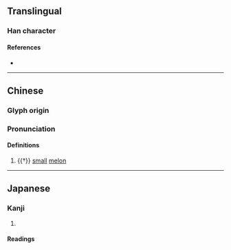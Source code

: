 {{character info/new}}
==Translingual==

===Han character===
{{Han char|rn=97|rad=瓜|as=05|sn=10|four=75233|canj=HOHQO|ids=⿺瓜失}}

====References====
* {{Han ref|kx=0746.090|dkj=21380|dj=1154.210|hdz=42654.110|uh=74DE|ud=29918|bh=D2BC|bd=53948}}

----
==Chinese==
{{zh-forms}}

===Glyph origin===
{{Han etym}}

===Pronunciation===
{{zh-pron
|m=dié
|mc=y
|oc=y
|cat=n
}}

====Definitions====
{{zh-hanzi}}

# {{†}} [[small]] [[melon]]

----

==Japanese==

===Kanji===
{{ja-kanji|grade=|rs=瓜05}}

# {{rfdef|ja|sort=瓜05}}

====Readings====
{{ja-readings
|goon=でち
|kanon=てつ}}